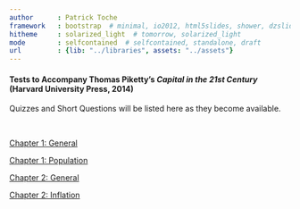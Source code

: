 ```yaml
---
author      : Patrick Toche
framework   : bootstrap  # minimal, io2012, html5slides, shower, dzslides
hitheme     : solarized_light  # tomorrow, solarized_light
mode        : selfcontained  # selfcontained, standalone, draft
url         : {lib: "../libraries", assets: "../assets"}
--- 
```



#### Tests to Accompany Thomas Piketty's *Capital in the 21st Century* (Harvard University Press, 2014)

Quizzes and Short Questions will be listed here as they become available.

<br>

<a href="Chapter 01/general.html">Chapter 1: General</a>

<a href="Chapter 01/population.html">Chapter 1: Population</a>

<a href="Chapter 02/general.html">Chapter 2: General</a>

<a href="Chapter 02/inflation.html">Chapter 2: Inflation</a>

